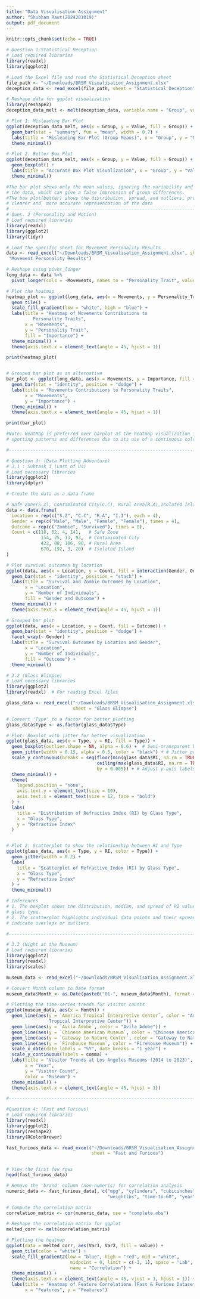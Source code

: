 ```yaml
---
title: "Data Visualisation Assignment"
author: "Shubham Raut(2024201019)"
output: pdf_document
---
```


```r
knitr::opts_chunk$set(echo = TRUE)
```

```r
# Question 1:Statistical Deception
# Load required libraries
library(readxl)
library(ggplot2)

# Load the Excel file and read the Statistical Deception sheet
file_path <- "~/Downloads/BRSM_Visualisation_Assignment.xlsx"  
deception_data <- read_excel(file_path, sheet = "Statistical Deception")

# Reshape data for ggplot visualization
library(reshape2)
deception_data_melt <- melt(deception_data, variable.name = "Group", value.name = "Value")

# Plot 1: Misleading Bar Plot
ggplot(deception_data_melt, aes(x = Group, y = Value, fill = Group)) +
  geom_bar(stat = "summary", fun = "mean", width = 0.7) +
  labs(title = "Misleading Bar Plot (Group Means)", x = "Group", y = "Mean Value") +
  theme_minimal()

# Plot 2: Better Box Plot
ggplot(deception_data_melt, aes(x = Group, y = Value, fill = Group)) +
  geom_boxplot() +
  labs(title = "Accurate Box Plot Visualization", x = "Group", y = "Values") +
  theme_minimal()

#The bar plot shows only the mean values, ignoring the variability and outliers in 
# the data, which can give a false impression of group differences.
#The box plot(better) shows the distribution, spread, and outliers, providing a 
# clearer and  more accurate representation of the data
# ----------------------------------------------------------------------------------
# Ques. 2 (Personality and Motion)
# Load required libraries
library(readxl)
library(ggplot2)
library(tidyr)

# Load the specific sheet for Movement Personality Results
data <- read_excel("~/Downloads/BRSM_Visualisation_Assignment.xlsx", sheet = 
 "Movement Personality Results")

# Reshape using pivot_longer
long_data <- data %>%
  pivot_longer(cols = -Movements, names_to = "Personality_Trait", values_to = "Importance")

# Plot the heatmap
heatmap_plot <- ggplot(long_data, aes(x = Movements, y = Personality_Trait, fill = Importance)) +
  geom_tile() +
  scale_fill_gradient(low = "white", high = "blue") +
  labs(title = "Heatmap of Movements Contributions to 
          Personality Traits",
       x = "Movements",
       y = "Personality Trait",
       fill = "Importance") +
  theme_minimal() +
  theme(axis.text.x = element_text(angle = 45, hjust = 1))

print(heatmap_plot)


# Grouped bar plot as an alternative
bar_plot <- ggplot(long_data, aes(x = Movements, y = Importance, fill = Personality_Trait)) +
  geom_bar(stat = "identity", position = "dodge") +
  labs(title = "Movements Contributions to Personality Traits",
       x = "Movements",
       y = "Importance") +
  theme_minimal() +
  theme(axis.text.x = element_text(angle = 45, hjust = 1))

print(bar_plot)

#Note: HeatMap is preferred over barplot as the heatmap visualization is better for 
# spotting patterns and differences due to its use of a continuous color scale.

#-------------------------------------------------------------------------------

# Question 3: (Data Plotting Adventure)
# 3.1 : Subtask 1 (Last of Us)
# Load necessary libraries
library(ggplot2)
library(dplyr)

# Create the data as a data frame

# Safe Zone(S.Z), Contaminated City(C.C), Rural Area(R.A),Isolated Island(I.I)
data <- data.frame(
  Location = rep(c("S.Z", "C.C", "R.A", "I.I"), each = 4),
  Gender = rep(c("Male", "Male", "Female", "Female"), times = 4),
  Outcome = rep(c("Zombie", "Survived"), times = 8),
  Count = c(118, 62, 4, 141,   # Safe Zone
             154, 25, 13, 93,  # Contaminated City
             422, 88, 106, 90, # Rural Area
             670, 192, 3, 20)  # Isolated Island
)

# Plot survival outcomes by location
ggplot(data, aes(x = Location, y = Count, fill = interaction(Gender, Outcome))) +
  geom_bar(stat = "identity", position = "stack") +
  labs(title = "Survival and Zombie Outcomes by Location",
       x = "Location",
       y = "Number of Individuals",
       fill = "Gender and Outcome") +
  theme_minimal() +
  theme(axis.text.x = element_text(angle = 45, hjust = 1))

# Grouped bar plot
ggplot(data, aes(x = Location, y = Count, fill = Outcome)) +
  geom_bar(stat = "identity", position = "dodge") +
  facet_wrap(~ Gender) +
  labs(title = "Survival Outcomes by Location and Gender",
       x = "Location",
       y = "Number of Individuals",
       fill = "Outcome") +
  theme_minimal()

# 3.2 (Glass Glimpse)
# Load necessary libraries
library(ggplot2)
library(readxl)  # For reading Excel files

glass_data <- read_excel("~/Downloads/BRSM_Visualisation_Assignment.xlsx", 
                         sheet = "Glass Glimpse")

# Convert 'Type' to a factor for better plotting
glass_data$Type <- as.factor(glass_data$Type)

# Plot: Boxplot with jitter for better visualization
ggplot(glass_data, aes(x = Type, y = RI, fill = Type)) +
  geom_boxplot(outlier.shape = NA, alpha = 0.6) +  # Semi-transparent boxplot
  geom_jitter(width = 0.15, alpha = 0.5, color = "black") + # Jitter points to avoid overlap
  scale_y_continuous(breaks = seq(floor(min(glass_data$RI, na.rm = TRUE)), 
                                  ceiling(max(glass_data$RI, na.rm = TRUE)), 
                                  by = 0.005)) + # Adjust y-axis labels
  theme_minimal() +
  theme(
    legend.position = "none",
    axis.text.y = element_text(size = 10), 
    axis.text.x = element_text(size = 12, face = "bold")
  ) +
  labs(
    title = "Distribution of Refractive Index (RI) by Glass Type",
    x = "Glass Type",
    y = "Refractive Index"
  )


# Plot 2: Scatterplot to show the relationship between RI and Type
ggplot(glass_data, aes(x = Type, y = RI, color = Type)) +
  geom_jitter(width = 0.2) +
  labs(
    title = "Scatterplot of Refractive Index (RI) by Glass Type",
    x = "Glass Type",
    y = "Refractive Index"
  ) +
  theme_minimal()

# Inferences
# 1. The boxplot shows the distribution, median, and spread of RI values for each 
# glass type.
# 2. The scatterplot highlights individual data points and their spread, which can 
# indicate overlaps or outliers.

#-------------------------------------------------------------------------------

# 3.3 (Night at the Museum)
# Load required libraries
library(ggplot2)
library(readxl)
library(scales)

museum_data <- read_excel("~/Downloads/BRSM_Visualisation_Assignment.xlsx", sheet = "Museum Visitor")

# Convert Month column to Date format
museum_data$Month <- as.Date(paste0("01-", museum_data$Month), format = "%d-%b %Y")

# Plotting the time-series trends for visitor counts
ggplot(museum_data, aes(x = Month)) +
  geom_line(aes(y = `America Tropical Interpretive Center`, color = "America 
                Tropical Interpretive Center")) +
  geom_line(aes(y = `Avila Adobe`, color = "Avila Adobe")) +
  geom_line(aes(y = `Chinese American Museum`, color = "Chinese American Museum")) +
  geom_line(aes(y = `Gateway to Nature Center`, color = "Gateway to Nature Center")) +
  geom_line(aes(y = `Firehouse Museum`, color = "Firehouse Museum")) +
  scale_x_date(date_labels = "%Y", date_breaks = "1 year") +
  scale_y_continuous(labels = comma) +
  labs(title = "Visitor Trends at Los Angeles Museums (2014 to 2023)",
       x = "Year",
       y = "Visitor Count",
       color = "Museum") +
  theme_minimal() +
  theme(axis.text.x = element_text(angle = 45, hjust = 1))

#-------------------------------------------------------------------------------

#Question 4: (Fast and Furious)
# Load required libraries
library(readxl)
library(ggplot2)
library(reshape2)
library(RColorBrewer)

fast_furious_data <- read_excel("~/Downloads/BRSM_Visualisation_Assignment.xlsx", 
                                sheet = "Fast and Furious")


# View the first few rows
head(fast_furious_data)

# Remove the 'brand' column (non-numeric) for correlation analysis
numeric_data <- fast_furious_data[, c("mpg", "cylinders", "cubicinches", "hp", 
                                      "weightlbs", "time-to-60", "year")]

# Compute the correlation matrix
correlation_matrix <- cor(numeric_data, use = "complete.obs")

# Reshape the correlation matrix for ggplot
melted_corr <- melt(correlation_matrix)

# Plotting the heatmap
ggplot(data = melted_corr, aes(Var1, Var2, fill = value)) +
  geom_tile(color = "white") +
  scale_fill_gradient2(low = "blue", high = "red", mid = "white", 
                        midpoint = 0, limit = c(-1, 1), space = "Lab", 
                        name = "Correlation") +
  theme_minimal() +
  theme(axis.text.x = element_text(angle = 45, vjust = 1, hjust = 1)) +
  labs(title = "Heatmap of Feature Correlations (Fast & Furious Dataset)",
       x = "Features", y = "Features")



```


```r

```

